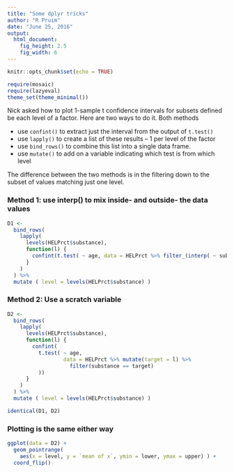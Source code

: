 ```yaml
---
title: "Some dplyr tricks"
author: "R Pruim"
date: "June 25, 2016"
output: 
  html_document: 
    fig_height: 2.5
    fig_width: 6
---
```


```r
knitr::opts_chunk$set(echo = TRUE)
```

```r
require(mosaic)
require(lazyeval)
theme_set(theme_minimal())
```

Nick asked how to plot 1-sample t confidence intervals for subsets defined be each level 
of a factor.  Here are two ways to do it.  Both methods 

  * use `confint()` to extract just the interval from the output of `t.test()`
  * use `lapply()` to create a list of these results -- 1 per level of the factor
  * use `bind_rows()` to combine this list into a single data frame.
  * use `mutate()` to add on a variable indicating which test is from which level

The difference between the two methods is in the filtering down to the subset of
values matching just one level.

### Method 1: use interp() to mix inside- and outside- the data values

```r
D1 <- 
  bind_rows(
    lapply( 
      levels(HELPrct$substance),
      function(l) { 
        confint(t.test( ~ age, data = HELPrct %>% filter_(interp( ~ substance == g, g = l))))
      }
    )
  ) %>% 
  mutate ( level = levels(HELPrct$substance) )
```

### Method 2: Use a scratch variable

```r
D2 <- 
  bind_rows(
    lapply( 
      levels(HELPrct$substance),
      function(l) { 
        confint(
          t.test( ~ age, 
                  data = HELPrct %>% mutate(target = l) %>%
                    filter(substance == target)
          ))
      }
    )
  ) %>% 
  mutate ( level = levels(HELPrct$substance) )

identical(D1, D2)
```


### Plotting is the same either way

```r
ggplot(data = D2) +
  geom_pointrange( 
    aes(x = level, y = `mean of x`, ymin = lower, ymax = upper) ) +
  coord_flip()
```

